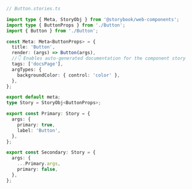 ```ts
// Button.stories.ts

import type { Meta, StoryObj } from '@storybook/web-components';
import type { ButtonProps } from './Button';
import { Button } from './Button';

const Meta: Meta<ButtonProps> = {
  title: 'Button',
  render: (args) => Button(args),
  //👇 Enables auto-generated documentation for the component story
  tags: ['docsPage'],
  argTypes: {
    backgroundColor: { control: 'color' },
  },
};

export default meta;
type Story = StoryObj<ButtonProps>;

export const Primary: Story = {
  args: {
    primary: true,
    label: 'Button',
  },
};

export const Secondary: Story = {
  args: {
    ...Primary.args,
    primary: false,
  },
};
```
